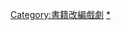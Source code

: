 {{Commons category|Plays based on novels}}
[[Category:書籍改編戲劇|Category:書籍改編戲劇]]
[[Category:小說改編作品|*]]